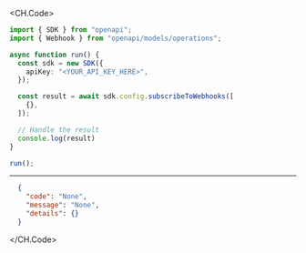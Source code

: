 
<CH.Code>
```typescript SubscribeToWebhooks.ts
import { SDK } from "openapi";
import { Webhook } from "openapi/models/operations";

async function run() {
  const sdk = new SDK({
    apiKey: "<YOUR_API_KEY_HERE>",
  });

  const result = await sdk.config.subscribeToWebhooks([
    {},
  ]);

  // Handle the result
  console.log(result)
}

run();
```
---

```json Example Response
  {
    "code": "None",
    "message": "None",
    "details": {}
  }
```
</CH.Code>
